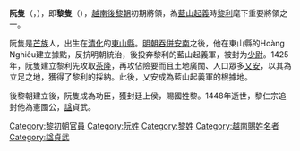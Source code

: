 {{Unreferenced|time=2018-02-18T02:43:17+00:00}}
'''阮隻'''（{{vie|v=Nguyễn Chích|hn=阮隻}}，{{bd|1382年||1448年||catIdx=N}}），即'''黎隻'''（{{vie|v=Lê Chích|hn=黎隻}}），[[越南|越南]][[後黎朝|後黎朝]]初期將領，為[[藍山起義|藍山起義]]時[[黎利|黎利]]麾下重要將領之一。

阮隻是[[芒族|芒族]]人，出生在[[清化|清化]]的[[東山縣|東山縣]]。[[安南屬明時期|明朝吞併安南]]之後，他在東山縣的Hoàng Nghiêu建立據點，反抗明朝統治，後投奔黎利的藍山起義軍，被封为[[少尉|少尉]]。1425年，阮隻建立黎利先攻取[[茶隆|茶隆]]，再攻佔險要而且土地廣闊、人口眾多[[乂安|乂安]]，以其為立足之地，獲得了黎利的採納。此後，乂安成為藍山起義軍的根據地。

後黎朝建立後，阮隻成為功臣，獲封廷上侯，賜國姓黎。1448年逝世，黎仁宗追封他為憲國公，[[諡|諡]]貞武。

{{藍山起義}}

[[Category:黎初朝官員|Category:黎初朝官員]]
[[Category:阮姓|Category:阮姓]]
[[Category:黎姓|Category:黎姓]]
[[Category:越南賜姓名者|Category:越南賜姓名者]]
[[Category:諡貞武|Category:諡貞武]]